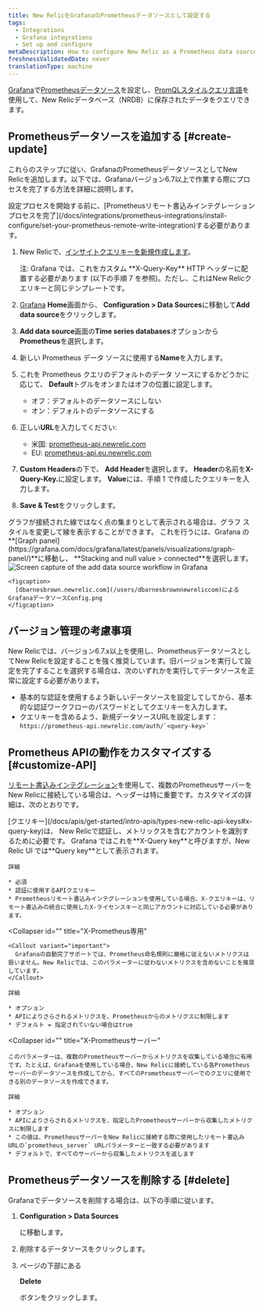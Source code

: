 ```yaml
---
title: New RelicをGrafanaのPrometheusデータソースとして設定する
tags:
  - Integrations
  - Grafana integrations
  - Set up and configure
metaDescription: How to configure New Relic as a Prometheus data source for Grafana
freshnessValidatedDate: never
translationType: machine
---
```



[Grafana](https://grafana.com/docs/grafana/latest/features/datasources/prometheus/)で[Prometheusデータソース](https://grafana.com/login)を設定し、[PromQLスタイルクエリ言語](/docs/integrations/prometheus-integrations/view-query-data/supported-promql-features)を使用して、New Relicデータベース（NRDB）に保存されたデータをクエリできます。

## Prometheusデータソースを追加する [#create-update]

これらのステップに従い、GrafanaのPrometheusデータソースとしてNew Relicを追加します。以下では、Grafanaバージョン6.7以上で作業する際にプロセスを完了する方法を詳細に説明します。

<Callout variant="important">
  設定プロセスを開始する前に、[Prometheusリモート書込みインテグレーションプロセスを完了](/docs/integrations/prometheus-integrations/install-configure/set-your-prometheus-remote-write-integration)する必要があります。
</Callout>

1. New Relicで、[インサイトクエリキーを新規作成します](/docs/apis/intro-apis/new-relic-api-keys/#insights-query-key)。

   <Callout variant="important">
     注: Grafana では、これをカスタム <DNT>**X-Query-Key**</DNT> HTTP ヘッダーに配置する必要があります (以下の手順 7 を参照)。ただし、これはNew Relicクエリキーと同じテンプレートです。
   </Callout>

2. [Grafana](https://grafana.com/login) <DNT>**Home**</DNT>画面から、 <DNT>**Configuration > Data Sources**</DNT>に移動して<DNT>**Add data source**</DNT>をクリックします。

3. <DNT>**Add data source**</DNT>画面の<DNT>**Time series databases**</DNT>オプションから<DNT>**Prometheus**</DNT>を選択します。

4. 新しい Prometheus データ ソースに使用する<DNT>**Name**</DNT>を入力します。

5. これを Prometheus クエリのデフォルトのデータ ソースにするかどうかに応じて、 <DNT>**Default**</DNT>トグルをオンまたはオフの位置に設定します。

   * オフ：デフォルトのデータソースにしない
   * オン：デフォルトのデータソースにする

6. 正しい<DNT>**URL**</DNT>を入力してください:

   * 米国: [prometheus-api.newrelic.com](https://prometheus-api.newrelic.com)
   * EU: [prometheus-api.eu.newrelic.com](https://prometheus-api.eu.newrelic.com)

7. <DNT>**Custom Headers**</DNT>の下で、 <DNT>**Add Header**</DNT>を選択します。 <DNT>**Header**</DNT>の名前を<DNT>**X-Query-Key.**</DNT>に設定します。 <DNT>**Value**</DNT>には、手順 1 で作成したクエリキーを入力します。

8. <DNT>**Save & Test**</DNT>をクリックします。

<Callout variant="tip">
  グラフが接続された線ではなく点の集まりとして表示される場合は、グラフ スタイルを変更して線を表示することができます。 これを行うには、Grafana の<DNT>**[Graph panel](https://grafana.com/docs/grafana/latest/panels/visualizations/graph-panel/)**</DNT>に移動し、 <DNT>**Stacking and null value > connected**</DNT>を選択します。
</Callout>

<CollapserGroup>
  <Collapser
    id=""
    title="サンプル設定の画像"
  >
    <img
      title="Configure New Relic as a Prometheus data source for Grafana"
      alt="Screen capture of the add data source workflow in Grafana"
      src={moreintegrationsGrafanaDataSourceConfig}
    />

    <figcaption>
      [dbarnesbrown.newrelic.com](/users/dbarnesbrownnewreliccom)によるGrafanaデータソースConfig.png
    </figcaption>
  </Collapser>
</CollapserGroup>

<InstallFeedback/>

## バージョン管理の考慮事項

New Relicでは、バージョン6.7.x以上を使用し、PrometheusデータソースとしてNew Relicを設定することを強く推奨しています。旧バージョンを実行して設定を完了することを選択する場合は、次のいずれかを実行してデータソースを正常に設定する必要があります。

* 基本的な認証を使用するよう新しいデータソースを設定してしてから、基本的な認証ワークフローのパスワードとしてクエリキーを入力します。
* クエリキーを含めるよう、新規データソースURLを設定します： `` https://prometheus-api.newrelic.com/auth/`<query-key>` ``

## Prometheus APIの動作をカスタマイズする [#customize-API]

[リモート書込みインテグレーション](/docs/integrations/prometheus-integrations/install-configure/set-your-prometheus-remote-write-integration)を使用して、複数のPrometheusサーバーをNew Relicに接続している場合は、ヘッダーは特に重要です。カスタマイズの詳細は、次のとおりです。

<CollapserGroup>
  <Collapser
    id=""
    title="X-Query-Key（クエリキー）"
  >
    [クエリキー](/docs/apis/get-started/intro-apis/types-new-relic-api-keys#x-query-key)は、 New Relicで認証し、メトリックスを含むアカウントを識別するために必要です。 Grafana ではこれを<DNT>**X-Query key**</DNT>と呼びますが、New Relic UI では<DNT>**Query key**</DNT>として表示されます。

    詳細

    * 必須
    * 認証に使用するAPIクエリキー
    * Prometheusリモート書込みインテグレーションを使用している場合、X-クエリキーは、リモート書込みの統合に使用したX-ライセンスキーと同じアカウントに対応している必要があります。
  </Collapser>

  <Collapser
    id=""
    title="X-Prometheus専用"
  >
    <Callout variant="important">
      Grafanaの自動完了サポートでは、Prometheus命名規則に厳格に従えないメトリクスは扱いません。New Relicでは、このパラメーターに従わないメトリクスを含めないことを推奨しています。
    </Callout>

    詳細

    * オプション
    * APIによりさらされるメトリクスを、Prometheusからのメトリクスに制限します
    * デフォルト = 指定されていない場合はtrue
  </Collapser>

  <Collapser
    id=""
    title="X-Prometheusサーバー"
  >
    このパラメーターは、複数のPrometheusサーバーからメトリクスを収集している場合に有用です。たとえば、Grafanaを使用している場合、New Relicに接続している各Prometheusサーバーのデータソースを作成してから、すべてのPrometheusサーバーでのクエリに使用できる別のデータソースを作成できます。

    詳細

    * オプション
    * APIによりさらされるメトリクスを、指定したPrometheusサーバーから収集したメトリクスに制限します
    * この値は、PrometheusサーバーをNew Relicに接続する際に使用したリモート書込みURLの`prometheus_server` URLパラメーターと一致する必要があります
    * デフォルトで、すべてのサーバーから収集したメトリクスを返します
  </Collapser>
</CollapserGroup>

## Prometheusデータソースを削除する [#delete]

Grafanaでデータソースを削除する場合は、以下の手順に従います。

1. <DNT>**Configuration > Data Sources**</DNT>

   に移動します。

2. 削除するデータソースをクリックします。

3. ページの下部にある

   <DNT>**Delete**</DNT>

   ボタンをクリックします。